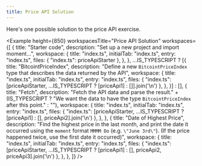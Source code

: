 ```yaml
---
title: Price API Solution
---
```



Here's one possible solution to the price API exercise.

<Example
  height={850}
  workspacesTitle="Price API Solution"
  workspaces={[
    {
      title: "Starter code",
      description: "Set up a new project and import moment...",
      workspace: {
        title: "index.ts",
        initialTab: "index.ts",
        entry: "index.ts",
        files: { "index.ts": priceApiStarter },
      },
    },
    ...IS_TYPESCRIPT ? [{
      title: "BitcointPriceIndex",
      description: "Define a new `BitcointPriceIndex` type that describes the data returned by the API",
      workspace: {
        title: "index.ts",
        initialTab: "index.ts",
        entry: "index.ts",
        files: { "index.ts": [priceApiStarter, ...IS_TYPESCRIPT ? [priceApi1] : []].join('\n') },
      },
    }] : [],
    {
      title: "Fetch",
      description: "Fetch the API data and parse the result." + (IS_TYPESCRIPT ? "We want the data to have the type `BitcointPriceIndex` after this point." : ""),
      workspace: {
        title: "index.ts",
        initialTab: "index.ts",
        entry: "index.ts",
        files: { "index.ts": [priceApiStarter, ...IS_TYPESCRIPT ? [priceApi1] : [], priceApi2].join('\n') },
      },
    },
    {
      title: "Date of Highest Price",
      description: "Find the highest price in the last month, and print the date it occurred using the `moment` format `MMMM Do` (e.g. `\"June 3rd\"`). (If the price happened twice, use the first date it occurred)",
      workspace: {
        title: "index.ts",
        initialTab: "index.ts",
        entry: "index.ts",
        files: { "index.ts": [priceApiStarter, ...IS_TYPESCRIPT ? [priceApi1] : [], priceApi2, priceApi3].join('\n') },
      },
    },
  ]}
/>
